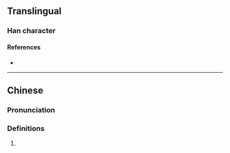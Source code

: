{{character info}}
==Translingual==

===Han character===
{{Han char|rn=86|rad=火|as=13|sn=17|four=77809|canj=HBF|ids=⿱𦥯火}}

====References====
* {{Han ref|kx=0684.240|dkj=19462|hdz=32241.030|uh=71E2|ud=29154|bh=ED62|bd=60770}}

----

==Chinese==
{{zh-forms}}

===Pronunciation===
{{zh-pron
|m=xué
|c=hok6
|mc=
|oc=
|ma=
|cat=
}}

===Definitions===
{{zh-hanzi}}

# {{rfdef|1=zh}}